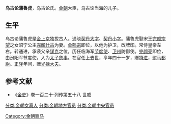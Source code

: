 '''乌古论蒲魯虎'''，乌古论氏。[[金朝|金朝]]大臣，乌古论当海的儿子。
==生平==
乌古论蒲魯虎是[[金上京|金上京]]独拔古人。通晓[[契丹大字|契丹大字]]、[[契丹小字|契丹小字]]。蒲魯虎娶宋王[[完颜宗望|完颜宗望]]之女昭宁公主[[完顏什古|完顏什古]]为妻。[[金熙宗|金熙宗]]即位，以他为护卫，改牌印。常侍皇帝左右。转通进，承袭父亲[[猛安谋克|谋克]]之位，历任临海军[[节度使|节度使]]、[[卫州|卫州]]防御使。[[完颜亮|完颜亮]]即位，由汾阳军节度使，入为[[太子詹事|太子詹事]]。在官任上去世，享年四十一岁，赠[[特进|特进]]，[[驸马都尉|驸马都尉]]。[[正隆|正隆]]年间，赠[[光禄大夫|光禄大夫]]。
==参考文献==
* 《[[金史|金史]]》卷一百二十·列传第五十八 世戚
[[分类:金朝女真人|分类:金朝女真人]]
[[分类:金朝地方官员|分类:金朝地方官员]]
[[分类:金朝中央官员|分类:金朝中央官员]]
[[Category:金朝驸马|Category:金朝驸马]]